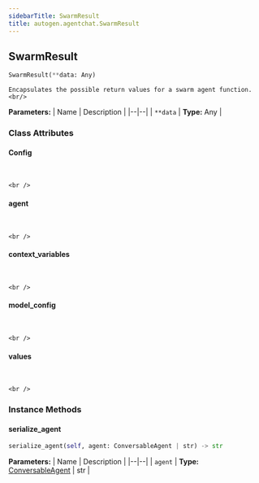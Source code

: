 ```yaml
---
sidebarTitle: SwarmResult
title: autogen.agentchat.SwarmResult
---
```

<h2 id="autogen.agentchat.SwarmResult" class="doc doc-heading">
    <code class="doc-symbol doc-symbol-heading doc-symbol-class"></code>
    <span class="doc doc-object-name doc-class-name">SwarmResult</span>
</h2>

```python
SwarmResult(**data: Any)
```

    Encapsulates the possible return values for a swarm agent function.<br/>

<b>Parameters:</b>
| Name | Description |
|--|--|
| `**data` | **Type:** Any |

### Class Attributes

<code class="doc-symbol doc-symbol-heading doc-symbol-attribute"></code>
#### Config
<br />

    <br />

<code class="doc-symbol doc-symbol-heading doc-symbol-attribute"></code>
#### agent
<br />

    <br />

<code class="doc-symbol doc-symbol-heading doc-symbol-attribute"></code>
#### context_variables
<br />

    <br />

<code class="doc-symbol doc-symbol-heading doc-symbol-attribute"></code>
#### model_config
<br />

    <br />

<code class="doc-symbol doc-symbol-heading doc-symbol-attribute"></code>
#### values
<br />

    <br />

### Instance Methods

<code class="doc-symbol doc-symbol-heading doc-symbol-method"></code>
#### serialize_agent

```python
serialize_agent(self, agent: ConversableAgent | str) -> str
```

    

<b>Parameters:</b>
| Name | Description |
|--|--|
| `agent` | **Type:** [ConversableAgent](/docs/api-reference/autogen/ConversableAgent) \| str |

<br />